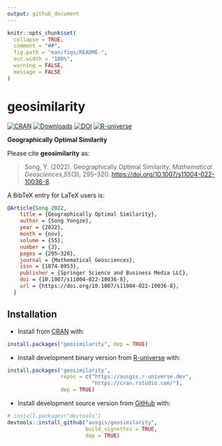 ```yaml
---
output: github_document
---
```


<!-- README.md is generated from README.Rmd. Please edit that file -->

```r
knitr::opts_chunk$set(
  collapse = TRUE,
  comment = "##",
  fig.path = "man/figs/README-",
  out.width = "100%",
  warning = FALSE,
  message = FALSE
)
```

# geosimilarity

<!-- badges: start -->

[![CRAN](https://www.r-pkg.org/badges/version/geosimilarity)](https://CRAN.R-project.org/package=geosimilarity)
[![Downloads](https://cranlogs.r-pkg.org/badges/geosimilarity)](https://CRAN.R-project.org/package=geosimilarity)
[![DOI](https://ausgis.github.io/badges/gos_paper.svg)](https://doi.org/10.1007/s11004-022-10036-8)
[![R-universe](https://ausgis.r-universe.dev/badges/geosimilarity)](https://ausgis.r-universe.dev/geosimilarity)

<!-- badges: end -->

**Geographically Optimal Similarity**

Please cite **geosimilarity** as:

> Song, Y. (2022). Geographically Optimal Similarity. 
> *Mathematical Geosciences*,*55*(3), 295–320.
> <https://doi.org/10.1007/s11004-022-10036-8>.

A BibTeX entry for LaTeX users is:

``` bib
@Article{Song_2022,
    title = {Geographically Optimal Similarity},
    author = {Song Yongze},
    year = {2022},
    month = {nov},
    volume = {55},
    number = {3},
    pages = {295–320},
    journal = {Mathematical Geosciences},
    issn = {1874-8953},
    publisher = {Springer Science and Business Media LLC},
    doi = {10.1007/s11004-022-10036-8},
    url = {https://doi.org/10.1007/s11004-022-10036-8},
  }
```

## Installation

- Install from [CRAN](https://CRAN.R-project.org/package=geosimilarity) with:

``` r
install.packages("geosimilarity", dep = TRUE)
```

- Install development binary version from [R-universe](https://ausgis.r-universe.dev/geosimilarity) with:

``` r
install.packages('geosimilarity',
                 repos = c("https://ausgis.r-universe.dev",
                           "https://cran.rstudio.com/"),
                 dep = TRUE)
```

- Install development source version from [GitHub](https://github.com/ausgis/geosimilarity) with:

``` r
# install.packages("devtools")
devtools::install_github("ausgis/geosimilarity",
                         build_vignettes = TRUE,
                         dep = TRUE)
```
